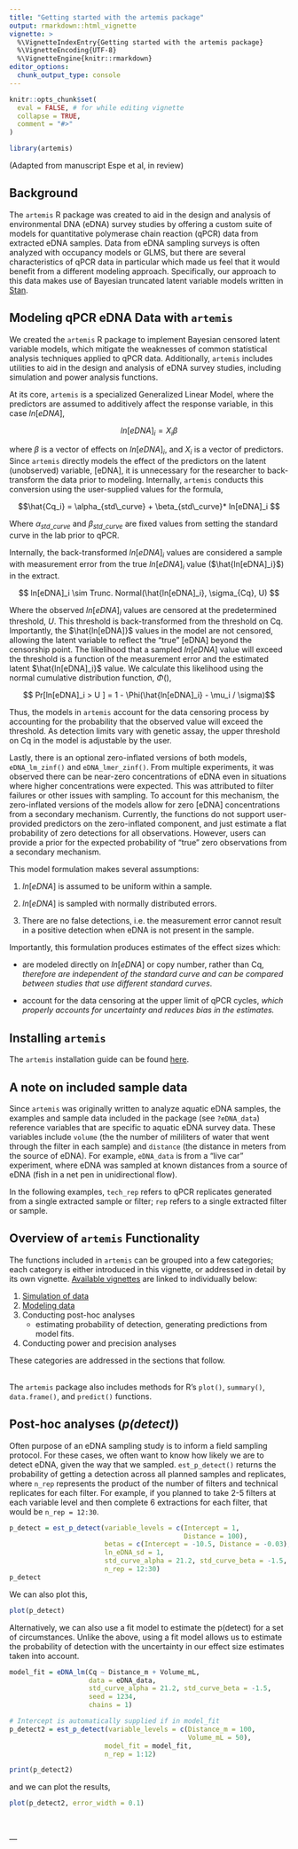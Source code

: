 ```yaml
---
title: "Getting started with the artemis package"
output: rmarkdown::html_vignette
vignette: >
  %\VignetteIndexEntry{Getting started with the artemis package}
  %\VignetteEncoding{UTF-8}
  %\VignetteEngine{knitr::rmarkdown}
editor_options: 
  chunk_output_type: console
---
```


```r
knitr::opts_chunk$set(
  eval = FALSE, # for while editing vignette
  collapse = TRUE,
  comment = "#>"
)
```

```r
library(artemis)
```
(Adapted from manuscript Espe et al, in review)

## Background

The `artemis` R package was created to aid in the design and analysis of
environmental DNA (eDNA) survey studies by offering a custom suite of
models for quantitative polymerase chain reaction (qPCR) data from extracted eDNA samples. Data from eDNA sampling surveys is often analyzed with occupancy models or GLMS, but there are
several characteristics of qPCR data in particular which made us feel that it would
benefit from a different modeling approach.  Specifically, our approach to this data makes use of Bayesian truncated latent variable models written in [Stan](https://mc-stan.org).


## Modeling qPCR eDNA Data with `artemis`

We created the `artemis` R package to implement Bayesian censored
latent variable models, which mitigate the weaknesses of common
statistical analysis techniques applied to qPCR data. Additionally,
`artemis` includes utilities to aid in the design and analysis of eDNA
survey studies, including simulation and power analysis functions.

At its core, `artemis` is a specialized Generalized Linear
Model, where the predictors are assumed to additively affect the
response variable, in this case $ln[eDNA]$, 

$$ ln[eDNA]_{i} = X_{i} \beta $$ 

where $\beta$ is a vector of effects on $ln[eDNA]_{i}$, and $X_{i}$
is a vector of predictors.  Since `artemis` directly models the
effect of the predictors on the latent (unobserved) variable, [eDNA],
it is unnecessary for the researcher to back-transform the data prior
to modeling. Internally, `artemis` conducts this conversion using the
user-supplied values for the formula,

$$\hat{Cq_i} = \alpha_{std\_curve} + \beta_{std\_curve}* ln[eDNA]_i  $$

Where $\alpha_{std\_curve}$ and $\beta_{std\_curve}$ are fixed values
from setting the standard curve in the lab prior to qPCR.  

Internally, the back-transformed $ln[eDNA]_i$ values are considered a
sample with measurement error from the true $ln[eDNA]_i$ value
($\hat{ln[eDNA]_i}$) in the extract. 

$$ ln[eDNA]_i \sim Trunc. Normal(\hat{ln[eDNA]_i}, \sigma_{Cq}, U) $$

Where the observed $ln[eDNA]_i$ values are censored at the
predetermined threshold, $U$. This threshold is back-transformed from
the threshold on Cq. Importantly, the $\hat{ln[eDNA]}$ values in
the model are not censored, allowing the latent variable to reflect the "true"
[eDNA] beyond the censorship point. The likelihood that a sampled $ln[eDNA]$
value will exceed the threshold is a function of the measurement error
and the estimated latent $\hat{ln[eDNA]_i}$ value. We calculate this
likelihood using the normal
cumulative distribution function, $\Phi()$,

$$ Pr[ln[eDNA]_i > U ] = 1 - \Phi(\hat{ln[eDNA]_i} - \mu_i / \sigma)$$

Thus, the models in `artemis` account for the data censoring process by
accounting for the probability that the observed value will exceed the
threshold. As detection limits vary with genetic assay, the upper
threshold on Cq in the model is adjustable by the user.

Lastly, there is an optional zero-inflated versions of both models,
`eDNA_lm_zinf()` and `eDNA_lmer_zinf()`. From multiple experiments, it
was observed there can be near-zero concentrations of eDNA even in
situations where higher concentrations were expected. This was
attributed to filter failures or other issues with sampling. To
account for this mechanism, the zero-inflated versions of the models
allow for zero [eDNA] concentrations from a secondary
mechanism. Currently, the functions do not support user-provided
predictors on the zero-inflated component, and just estimate a flat
probability of zero detections for all observations. However, users
can provide a prior for the expected probability of "true" zero
observations from a secondary mechanism.

This model formulation makes several assumptions:
 
  1. $ln[eDNA]$ is assumed to be uniform within a sample.
  
  2. $ln[eDNA]$ is sampled with normally distributed errors.
  	
  3. There are no false detections, i.e. the measurement error cannot
    result in a positive detection when eDNA is not present in the
    sample. 

Importantly, this formulation produces estimates of the effect sizes
which:

  - are modeled directly on $ln[eDNA]$ or copy number, rather than Cq, *therefore are independent of the standard curve and can be compared between studies that use different standard curves*. 
  
  - account for the data censoring at the upper limit of qPCR
    cycles, *which properly accounts for uncertainty and reduces bias in the estimates.*
	

## Installing `artemis` 

The `artemis` installation guide can be found [here](https://fishsciences.github.io/artemis/articles/artemis-installation-guide.html).


## A note on included sample data

Since `artemis` was originally written to analyze aquatic eDNA samples, the examples and sample data included in the package (see `?eDNA_data`) reference
variables that are specific to aquatic eDNA survey data. These variables include `volume`
(the the number of mililiters of water that went through the filter in
each sample) and `distance` (the distance in meters from the source of
eDNA).  For example, `eDNA_data` is from a "live car" experiment, where eDNA was sampled at known distances from a source of eDNA (fish in a net pen in unidirectional flow). 

In the following examples, `tech_rep` refers to qPCR replicates generated
 from a single extracted sample or filter; `rep` refers to a single extracted filter or sample.

## Overview of `artemis` Functionality

The functions included in `artemis` can be grouped into a few categories; each category is either introduced in this vignette, or addressed in detail by its own vignette.  [Available vignettes](https://fishsciences.github.io/artemis/articles/) are linked to individually below:

1. [Simulation of data](https://fishsciences.github.io/artemis/articles/simulation.html)
2. [Modeling data](https://fishsciences.github.io/artemis/articles/modeling.html)
3. Conducting post-hoc analyses
      * estimating probability of detection, generating predictions from model fits.
4. Conducting power and precision analyses

These categories are addressed in the sections that follow.    
<br>

The `artemis` package also includes methods for R's `plot()`, `summary()`, `data.frame()`, and `predict()` functions.


## Post-hoc analyses (*p(detect)*)

Often purpose of an eDNA sampling study is to inform a field sampling protocol. For these cases, we often want to know how likely we are to detect eDNA, given the way that we sampled. `est_p_detect()` returns the probability of getting a detection across all planned samples and replicates, where `n_rep` represents the product of the number of filters and technical replicates for each filter.  For example, if you planned to take 2-5 filters at each variable level and then complete 6 extractions for each filter, that would be `n_rep = 12:30`.

```r
p_detect = est_p_detect(variable_levels = c(Intercept = 1, 
                                            Distance = 100),
                        betas = c(Intercept = -10.5, Distance = -0.03),
                        ln_eDNA_sd = 1, 
                        std_curve_alpha = 21.2, std_curve_beta = -1.5,
                        n_rep = 12:30)
p_detect
```

We can also plot this,

```r
plot(p_detect)

```

Alternatively, we can also use a fit model to estimate the p(detect)
for a set of circumstances. Unlike the above, using a fit model allows
us to estimate the probability of detection with the uncertainty in
our effect size estimates taken into account.

```r
model_fit = eDNA_lm(Cq ~ Distance_m + Volume_mL, 
                    data = eDNA_data,
                    std_curve_alpha = 21.2, std_curve_beta = -1.5,
                    seed = 1234,
                    chains = 1)

# Intercept is automatically supplied if in model_fit
p_detect2 = est_p_detect(variable_levels = c(Distance_m = 100,
                                             Volume_mL = 50),
                        model_fit = model_fit, 
                        n_rep = 1:12)

print(p_detect2)

```

and we can plot the results,

```r
plot(p_detect2, error_width = 0.1)
```


<br>
<br>
---
<br>
<br>
